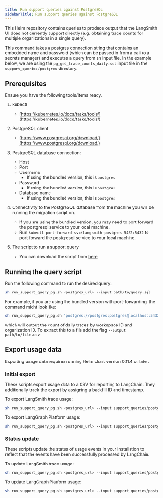 ```yaml
---
title: Run support queries against PostgreSQL
sidebarTitle: Run support queries against PostgreSQL
---
```


This Helm repository contains queries to produce output that the LangSmith UI does not currently support directly (e.g. obtaining trace counts for multiple organizations in a single query).

This command takes a postgres connection string that contains an embedded name and password (which can be passed in from a call to a secrets manager) and executes a query from an input file. In the example below, we are using the `pg_get_trace_counts_daily.sql` input file in the `support_queries/postgres` directory.

## Prerequisites

Ensure you have the following tools/items ready.

1. kubectl

   * [https://kubernetes.io/docs/tasks/tools/](https://kubernetes.io/docs/tasks/tools/)

2. PostgreSQL client

   * [https://www.postgresql.org/download/](https://www.postgresql.org/download/)

3. PostgreSQL database connection:

   * Host
   * Port
   * Username
     * If using the bundled version, this is `postgres`
   * Password
     * If using the bundled version, this is `postgres`
   * Database name
     * If using the bundled version, this is `postgres`

4. Connectivity to the PostgreSQL database from the machine you will be running the migration script on.

   * If you are using the bundled version, you may need to port forward the postgresql service to your local machine.
   * Run `kubectl port-forward svc/langsmith-postgres 5432:5432` to port forward the postgresql service to your local machine.

5. The script to run a support query

   * You can download the script from [here](https://github.com/langchain-ai/helm/blob/main/charts/langsmith/scripts/run_support_query_pg.sh)

## Running the query script

Run the following command to run the desired query:

```bash
sh run_support_query_pg.sh <postgres_url> --input path/to/query.sql
```

For example, if you are using the bundled version with port-forwarding, the command might look like:

```bash
sh run_support_query_pg.sh "postgres://postgres:postgres@localhost:5432/postgres" --input support_queries/pg_get_trace_counts_daily.sql
```

which will output the count of daily traces by workspace ID and organization ID. To extract this to a file add the flag `--output path/to/file.csv`

## Export usage data

<Note>
Exporting usage data requires running Helm chart version 0.11.4 or later.
</Note>

### Initial export

These scripts export usage data to a CSV for reporting to LangChain. They additionally track the export by assigning a backfill ID and timestamp.

To export LangSmith trace usage:

```bash
sh run_support_query_pg.sh <postgres_url> --input support_queries/postgres/pg_usage_traces_backfill_export.sql --output export.csv
```

To export LangGraph Platform usage:

```bash
sh run_support_query_pg.sh <postgres_url> --input support_queries/postgres/pg_usage_nodes_backfill_export.sql --output export.csv
```

### Status update

These scripts update the status of usage events in your installation to reflect that the events have been successfully processed by LangChain.

To update LangSmith trace usage:

```bash
sh run_support_query_pg.sh <postgres_url> --input support_queries/postgres/pg_usage_traces_backfill_update.sql --output export.csv
```

To update LangGraph Platform usage:

```bash
sh run_support_query_pg.sh <postgres_url> --input support_queries/postgres/pg_usage_nodes_backfill_update.sql --output export.csv
```

